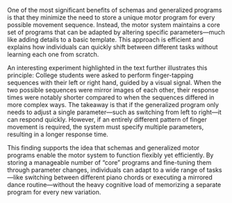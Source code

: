 One of the most significant benefits of schemas and generalized programs is that they minimize the need to store a unique motor program for every possible movement sequence. Instead, the motor system maintains a core set of programs that can be adapted by altering specific parameters—much like adding details to a basic template. This approach is efficient and explains how individuals can quickly shift between different tasks without learning each one from scratch.

An interesting experiment highlighted in the text further illustrates this principle: College students were asked to perform finger-tapping sequences with their left or right hand, guided by a visual signal. When the two possible sequences were mirror images of each other, their response times were notably shorter compared to when the sequences differed in more complex ways. The takeaway is that if the generalized program only needs to adjust a single parameter—such as switching from left to right—it can respond quickly. However, if an entirely different pattern of finger movement is required, the system must specify multiple parameters, resulting in a longer response time.

This finding supports the idea that schemas and generalized motor programs enable the motor system to function flexibly yet efficiently. By storing a manageable number of “core” programs and fine-tuning them through parameter changes, individuals can adapt to a wide range of tasks—like switching between different piano chords or executing a mirrored dance routine—without the heavy cognitive load of memorizing a separate program for every new variation.